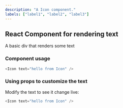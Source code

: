 ```yaml
---
description: "A Icon component."
labels: ["label1", "label2", "label3"]
---
```



## React Component for rendering text

A basic div that renders some text

### Component usage

```js
<Icon text="hello from Icon" />
```

### Using props to customize the text

Modify the text to see it change live:

```js live
<Icon text="hello from Icon" />
```
